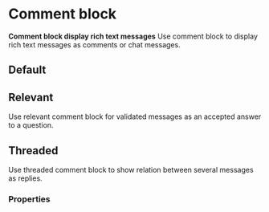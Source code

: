 # Comment block

**Comment block display rich text messages**
Use comment block to display rich text messages as comments or chat messages.

## Default

<DemoBlock demo="default" engine={props.engine} withThemeSwitcher />

## Relevant

Use relevant comment block for validated messages as an accepted answer to a question.

<DemoBlock demo="relevant" engine={props.engine} withThemeSwitcher />

## Threaded

Use threaded comment block to show relation between several messages as replies.

<DemoBlock demo="threaded" engine={props.engine} withThemeSwitcher />

### Properties

<PropTable component="CommentBlock" />
